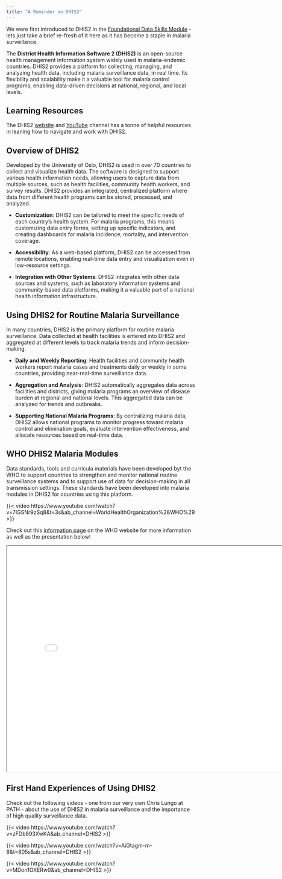 ```yaml
---
title: "A Reminder on DHIS2"
---
```


We were first introduced to DHIS2 in the [Foundational Data Skills Module](https://path-global-health.github.io/df_data-skills/dh_dhis2-about.html) - lets just take a brief re-fresh of it here as it has become a staple in malaria surveillance.

The **District Health Information Software 2 (DHIS2)** is an open-source health management information system widely used in malaria-endemic countries. DHIS2 provides a platform for collecting, managing, and analyzing health data, including malaria surveillance data, in real time. Its flexibility and scalability make it a valuable tool for malaria control programs, enabling data-driven decisions at national, regional, and local levels.

::: callout-tip
## Learning Resources

The DHIS2 [website](https://dhis2.org/) and [YouTube](https://www.youtube.com/@DHIS2org/featured) channel has a tonne of helpful resources in leaning how to navigate and work with DHIS2.
:::

## Overview of DHIS2

Developed by the University of Oslo, DHIS2 is used in over 70 countries to collect and visualize health data. The software is designed to support various health information needs, allowing users to capture data from multiple sources, such as health facilities, community health workers, and survey results. DHIS2 provides an integrated, centralized platform where data from different health programs can be stored, processed, and analyzed.

-   **Customization**: DHIS2 can be tailored to meet the specific needs of each country's health system. For malaria programs, this means customizing data entry forms, setting up specific indicators, and creating dashboards for malaria incidence, mortality, and intervention coverage.

-   **Accessibility**: As a web-based platform, DHIS2 can be accessed from remote locations, enabling real-time data entry and visualization even in low-resource settings.

-   **Integration with Other Systems**: DHIS2 integrates with other data sources and systems, such as laboratory information systems and community-based data platforms, making it a valuable part of a national health information infrastructure.

## Using DHIS2 for Routine Malaria Surveillance

In many countries, DHIS2 is the primary platform for routine malaria surveillance. Data collected at health facilities is entered into DHIS2 and aggregated at different levels to track malaria trends and inform decision-making.

-   **Daily and Weekly Reporting**: Health facilities and community health workers report malaria cases and treatments daily or weekly in some countries, providing near-real-time surveillance data.

-   **Aggregation and Analysis**: DHIS2 automatically aggregates data across facilities and districts, giving malaria programs an overview of disease burden at regional and national levels. This aggregated data can be analyzed for trends and outbreaks.

-   **Supporting National Malaria Programs**: By centralizing malaria data, DHIS2 allows national programs to monitor progress toward malaria control and elimination goals, evaluate intervention effectiveness, and allocate resources based on real-time data.

## WHO DHIS2 Malaria Modules

Data standards, tools and curricula materials have been developed byt the WHO to support countries to strengthen and monitor national routine surveillance systems and to support use of data for decision-making in all transmission settings. These standards have been developed into malaria modules in DHIS2 for countries using this platform.

{{< video https://www.youtube.com/watch?v=7IGSNr9zSq8&t=3s&ab_channel=WorldHealthOrganization%28WHO%29 >}}

Check out this [information page](https://www.who.int/teams/global-malaria-programme/surveillance/digital-solutions-for-malaria-surveillance) on the WHO website for more information as well as the presentation below!

<iframe 

src="GMP-DHIS2-Support-Tools.pdf" width="800" height="600">

</iframe>

## First Hand Experiences of Using DHIS2

Check out the following videos - one from our very own Chris Lungo at PATH - about the use of DHIS2 in malaria surveillance and the importance of high quality surveillance data.

{{< video https://www.youtube.com/watch?v=zFDb893XwKA&ab_channel=DHIS2 >}}

{{< video https://www.youtube.com/watch?v=AiGtagm-m-8&t=805s&ab_channel=DHIS2 >}}

{{< video https://www.youtube.com/watch?v=MDon1OXERw0&ab_channel=DHIS2 >}}
